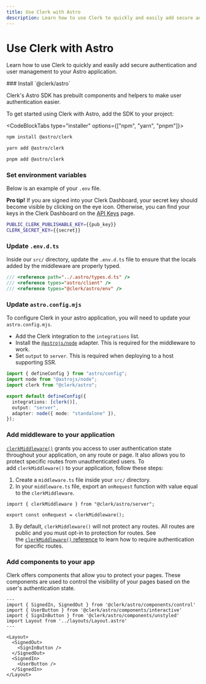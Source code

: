 ```yaml
---
title: Use Clerk with Astro
description: Learn how to use Clerk to quickly and easily add secure authentication and user management to your Astro application.
---
```


# Use Clerk with Astro

Learn how to use Clerk to quickly and easily add secure authentication and user management to your Astro application.

<Steps>
### Install `@clerk/astro`

Clerk's Astro SDK has prebuilt components and helpers to make user authentication easier.

To get started using Clerk with Astro, add the SDK to your project:

<CodeBlockTabs type="installer" options={["npm", "yarn", "pnpm"]}>
  ```bash filename="terminal"
  npm install @astro/clerk
  ```

  ```bash filename="terminal"
  yarn add @astro/clerk
  ```

  ```bash filename="terminal"
  pnpm add @astro/clerk
  ```
</CodeBlockTabs>

### Set environment variables

Below is an example of your `.env` file.

**Pro tip!** If you are signed into your Clerk Dashboard, your secret key should become visible by clicking on the eye icon. Otherwise, you can find your keys in the Clerk Dashboard on the [API Keys](https://dashboard.clerk.com/last-active?path=api-keys) page.

<InjectKeys>

```sh filename=".env"
PUBLIC_CLERK_PUBLISHABLE_KEY={{pub_key}}
CLERK_SECRET_KEY={{secret}}
```

</InjectKeys>

### Update `.env.d.ts`

Inside our `src/` directory, update the `.env.d.ts` file to ensure that the locals added by the middleware are properly typed.

```ts filename="src/.env.d.ts" {4}
/// <reference path="../.astro/types.d.ts" />
/// <reference types="astro/client" />
/// <reference types="@clerk/astro/env" />
```

### Update `astro.config.mjs`

To configure Clerk in your astro application, you will need to update your `astro.config.mjs`.

- Add the Clerk integration to the `integrations` list.
- Install the [`@astrojs/node`](https://docs.astro.build/en/guides/integrations-guide/node/) adapter. This is required for the middleware to work.
- Set `output` to `server`. This is required when deploying to a host supporting SSR.

```ts filename="astro.config.mjs"
import { defineConfig } from "astro/config";
import node from "@astrojs/node";
import clerk from "@clerk/astro";

export default defineConfig({
  integrations: [clerk()],
  output: "server",
  adapter: node({ mode: "standalone" }),
});
```

### Add middleware to your application

[`clerkMiddleware()`](TODO) grants you access to user authentication state throughout your application, on any route or page. It also allows you to protect specific routes from unauthenticated users. To add `clerkMiddleware()` to your application, follow these steps:

1. Create a `middleware.ts` file inside your `src/` directory.
2. In your `middleware.ts` file, export an `onRequest` function with value equal to the `clerkMiddleware`.

```tsx filename="src/middleware.ts"
import { clerkMiddleware } from "@clerk/astro/server";

export const onRequest = clerkMiddleware();
```

3. By default, `clerkMiddleware()` will not protect any routes. All routes are public and you must opt-in to protection for routes. See the [`clerkMiddleware()` reference](TODO) to learn how to require authentication for specific routes.

### Add components to your app

Clerk offers components that allow you to protect your pages. These components are used to control the visibility of your pages based on the user's authentication state.

```astro filename="src/pages/index.astro"
---
import { SignedIn, SignedOut } from '@clerk/astro/components/control'
import { UserButton } from '@clerk/astro/components/interactive'
import { SignInButton } from '@clerk/astro/components/unstyled'
import Layout from '../layouts/Layout.astro'
---

<Layout>
  <SignedOut>
    <SignInButton />
  </SignedOut>
  <SignedIn>
    <UserButton />
  </SignedIn>
</Layout>
```
</Steps>
